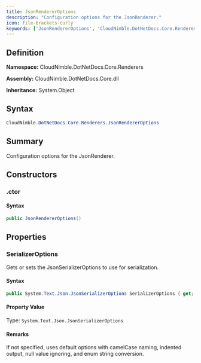 ```yaml
---
title: JsonRendererOptions
description: "Configuration options for the JsonRenderer."
icon: file-brackets-curly
keywords: ['JsonRendererOptions', 'CloudNimble.DotNetDocs.Core.Renderers.JsonRendererOptions', 'CloudNimble.DotNetDocs.Core.Renderers', 'class', 'System.Object']
---
```


## Definition

**Namespace:** CloudNimble.DotNetDocs.Core.Renderers

**Assembly:** CloudNimble.DotNetDocs.Core.dll

**Inheritance:** System.Object

## Syntax

```csharp
CloudNimble.DotNetDocs.Core.Renderers.JsonRendererOptions
```

## Summary

Configuration options for the JsonRenderer.

## Constructors

### .ctor

#### Syntax

```csharp
public JsonRendererOptions()
```

## Properties

### SerializerOptions

Gets or sets the JsonSerializerOptions to use for serialization.

#### Syntax

```csharp
public System.Text.Json.JsonSerializerOptions SerializerOptions { get; set; }
```

#### Property Value

Type: `System.Text.Json.JsonSerializerOptions`

#### Remarks

If not specified, uses default options with camelCase naming, indented output,
            null value ignoring, and enum string conversion.

